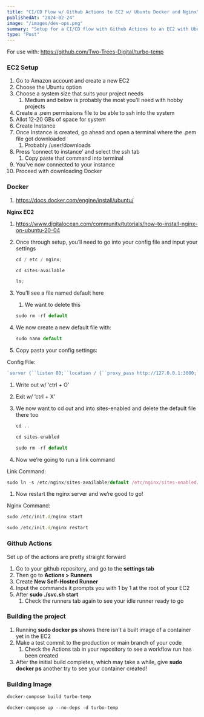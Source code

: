 ```yaml
---
title: "CI/CD Flow w/ Github Actions to EC2 w/ Ubuntu Docker and Nginx"
publishedAt: "2024-02-24"
image: "/images/dev-ops.png"
summary: "Setup for a CI/CD flow with Github Actions to an EC2 with Ubuntu, Docker, and Nginx. For use with:"
type: "Post"
---
```


For use with: https://github.com/Two-Trees-Digital/turbo-temp

### **EC2 Setup**

1. Go to Amazon account and create a new EC2
2. Choose the Ubuntu option
3. Choose a system size that suits your project needs
   1. Medium and below is probably the most you’ll need with hobby projects
4. Create a .pem permissions file to be able to ssh into the system
5. Allot 12-20 GBs of space for system
6. Create Instance
7. Once Instance is created, go ahead and open a terminal where the .pem file got downloaded
   1. Probably /user/downloads
8. Press ‘connect to instance’ and select the ssh tab
   1. Copy paste that command into terminal
9. You’ve now connected to your instance
10. Proceed with downloading Docker

### **Docker**

1. https://docs.docker.com/engine/install/ubuntu/

**Nginx EC2**

1. https://www.digitalocean.com/community/tutorials/how-to-install-nginx-on-ubuntu-20-04
2. Once through setup, you’ll need to go into your config file and input your settings

   ```jsx
   cd / etc / nginx;
   ```

   ```jsx
   cd sites-available
   ```

   ```jsx
   ls;
   ```

3. You’ll see a file named default here

   1. We want to delete this

   ```jsx
   sudo rm -rf default
   ```

4. We now create a new default file with:

   ```jsx
   sudo nano default
   ```

5. Copy pasta your config settings:

Config File:

```jsx
`server {``listen 80;``location / {``proxy_pass http://127.0.0.1:3000;``}``location /api/v1 {``rewrite ^/api/v1(/.*)$ $1 break;``proxy_pass http://127.0.0.1:3001;``}``location /dashboard/ {``rewrite ^/dashboard(/.*)$ $1 break;``proxy_pass http://127.0.0.1:3002;``}``}`;
```

1. Write out w/ ‘ctrl + O’
2. Exit w/ ‘ctrl + X’
3. We now want to cd out and into sites-enabled and delete the default file there too

   ```jsx
   cd ..
   ```

   ```jsx
   cd sites-enabled
   ```

   ```jsx
   sudo rm -rf default
   ```

4. Now we’re going to run a link command

Link Command:

```jsx
sudo ln -s /etc/nginx/sites-available/default /etc/nginx/sites-enabled/default
```

1.  Now restart the nginx server and we’re good to go!

Nginx Command:

```jsx
sudo /etc/init.d/nginx start
```

```jsx
sudo /etc/init.d/nginx restart
```

### **Github Actions**

Set up of the actions are pretty straight forward

1. Go to your github repository, and go to the **settings tab**
2. Then go to **Actions > Runners**
3. Create **New Self-Hosted Runner**
4. Input the commands it prompts you with 1 by 1 at the root of your EC2
5. After **sudo ./svc.sh start**
   1. Check the runners tab again to see your idle runner ready to go

### **Building the project**

1. Running **sudo docker ps** shows there isn’t a built image of a container yet in the EC2
2. Make a test commit to the production or main branch of your code
   1. Check the Actions tab in your repository to see a workflow run has been created
3. After the initial build completes, which may take a while, give **sudo docker ps** another try to see your container created!

### Building Image

```jsx
docker-compose build turbo-temp

docker-compose up --no-deps -d turbo-temp
```
